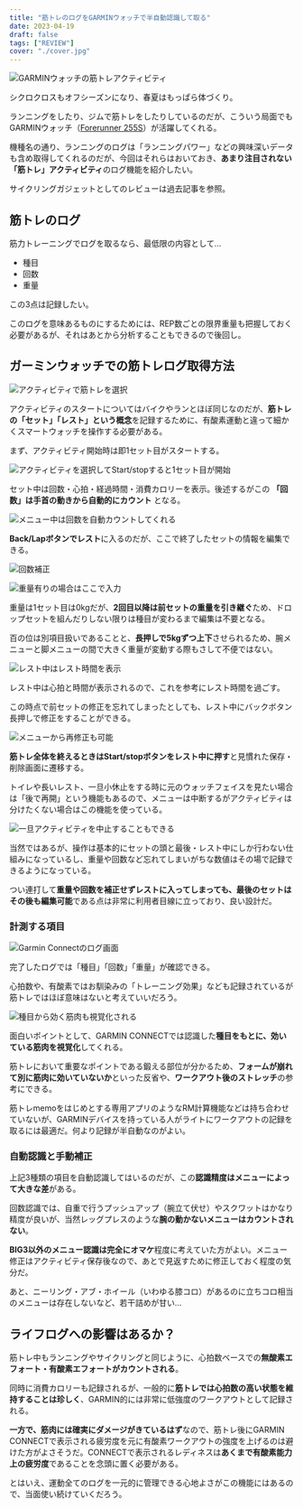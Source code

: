 ```yaml
---
title: "筋トレのログをGARMINウォッチで半自動認識して取る"
date: 2023-04-19
draft: false
tags: ["REVIEW"]
cover: "./cover.jpg"
---
```


![GARMINウォッチの筋トレアクティビティ](./cover.jpg)

シクロクロスもオフシーズンになり、春夏はもっぱら体づくり。

ランニングをしたり、ジムで筋トレをしたりしているのだが、こういう局面でもGARMINウォッチ（[Forerunner 255S](https://amzn.to/3IMI0Ec)）が活躍してくれる。

<Amzn asin="B0B18M3381" />

機種名の通り、ランニングのログは「ランニングパワー」などの興味深いデータも含め取得してくれるのだが、今回はそれらはおいておき、**あまり注目されない「筋トレ」アクティビティ**のログ機能を紹介したい。

サイクリングガジェットとしてのレビューは過去記事を参照。

<LinkCard url="https://blog.gensobunya.net/post/2022/07/fr255s_review/" />

## 筋トレのログ

筋力トレーニングでログを取るなら、最低限の内容として…

- 種目
- 回数
- 重量

この3点は記録したい。

このログを意味あるものにするためには、REP数ごとの限界重量も把握しておく必要があるが、それはあとから分析することもできるので後回し。

## ガーミンウォッチでの筋トレログ取得方法

![アクティビティで筋トレを選択](./menu.png)

アクティビティのスタートについてはバイクやランとほぼ同じなのだが、**筋トレの「セット」「レスト」という概念**を記録するために、有酸素運動と違って細かくスマートウォッチを操作する必要がある。

まず、アクティビティ開始時は即1セット目がスタートする。

![アクティビティを選択してStart/stopすると1セット目が開始](./set_count.png)

セット中は回数・心拍・経過時間・消費カロリーを表示。後述するがこの **「回数」は手首の動きから自動的にカウント** となる。

![メニュー中は回数を自動カウントしてくれる](./main_workout_view.png)

**Back/Lapボタンでレスト**に入るのだが、ここで終了したセットの情報を編集できる。

![回数補正](./edit_last_rep.png)

![重量有りの場合はここで入力](./edit_last_weight.png)

重量は1セット目は0kgだが、**2回目以降は前セットの重量を引き継ぐ**ため、ドロップセットを組んだりしない限りは種目が変わるまで編集は不要となる。

百の位は別項目扱いであることと、**長押しで5kgずつ上下**させられるため、腕メニューと脚メニューの間で大きく重量が変動する際もさして不便ではない。

![レスト中はレスト時間を表示](./rest.png)

レスト中は心拍と時間が表示されるので、これを参考にレスト時間を過ごす。

この時点で前セットの修正を忘れてしまったとしても、レスト中にバックボタン長押しで修正をすることができる。

![メニューから再修正も可能](./edit_last_set.png)

**筋トレ全体を終えるときはStart/stopボタンをレスト中に押す**と見慣れた保存・削除画面に遷移する。

トイレや長いレスト、一旦小休止をする時に元のウォッチフェイスを見たい場合は「後で再開」という機能もあるので、メニューは中断するがアクティビティは分けたくない場合はこの機能を使っている。

![一旦アクティビティを中止することもできる](./resume_later.png)

当然ではあるが、操作は基本的にセットの頭と最後・レスト中にしか行わない仕組みになっているし、重量や回数など忘れてしまいがちな数値はその場で記録できるようになっている。

つい連打して**重量や回数を補正せずレストに入ってしまっても、最後のセットはその後も編集可能**である点は非常に利用者目線に立っており、良い設計だ。

### 計測する項目

![Garmin Connectのログ画面](./connect_log.png)

完了したログでは「種目」「回数」「重量」が確認できる。

心拍数や、有酸素ではお馴染みの「トレーニング効果」なども記録されているが筋トレではほぼ意味はないと考えていいだろう。

![種目から効く筋肉も視覚化される](./connect_log2.png)

面白いポイントとして、GARMIN CONNECTでは認識した**種目をもとに、効いている筋肉を視覚化**してくれる。

筋トレにおいて重要なポイントである鍛える部位が分かるため、**フォームが崩れて別に筋肉に効いていないか**といった反省や、**ワークアウト後のストレッチ**の参考にできる。

筋トレmemoをはじめとする専用アプリのようなRM計算機能などは持ち合わせていないが、GARMINデバイスを持っている人がライトにワークアウトの記録を取るには最適だ。何より記録が半自動なのがよい。

### 自動認識と手動補正

上記3種類の項目を自動認識してはいるのだが、この**認識精度はメニューによって大きな差**がある。

回数認識では、自重で行うプッシュアップ（腕立て伏せ）やスクワットはかなり精度が良いが、当然レッグプレスのような**腕の動かないメニューはカウントされない**。

**BIG3以外のメニュー認識は完全にオマケ**程度に考えていた方がよい。メニュー修正はアクティビティ保存後なので、あとで見返すために修正しておく程度の気分だ。

あと、ニーリング・アブ・ホイール（いわゆる膝コロ）があるのに立ちコロ相当のメニューは存在しないなど、若干詰めが甘い…

## ライフログへの影響はあるか？

筋トレ中もランニングやサイクリングと同じように、心拍数ベースでの**無酸素エフォート・有酸素エフォートがカウントされる**。

同時に消費カロリーも記録されるが、一般的に**筋トレでは心拍数の高い状態を維持することは珍しく**、GARMIN的には非常に低強度のワークアウトとして記録される。

**一方で、筋肉には確実にダメージがきているはず**なので、筋トレ後にGARMIN CONNECTで表示される疲労度を元に有酸素ワークアウトの強度を上げるのは避けた方がよさそうだ。CONNECTで表示されるレディネスは**あくまで有酸素能力上の疲労度**であることを念頭に置く必要がある。

とはいえ、運動全てのログを一元的に管理できる心地よさがこの機能にはあるので、当面使い続けていくだろう。

<Amzn asin="B0BWF162WJ" />
